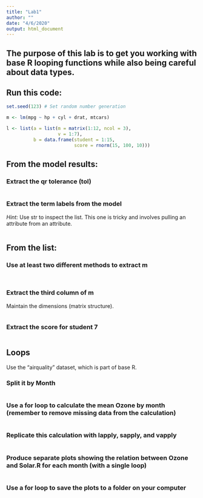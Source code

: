 ```yaml
---
title: "Lab1"
author: ""
date: "4/6/2020"
output: html_document
---
```


## The purpose of this lab is to get you working with base R looping functions while also being careful about data types.
## Run this code:
```r

set.seed(123) # Set random number generation

m <- lm(mpg ~ hp + cyl + drat, mtcars)

l <- list(a = list(m = matrix(1:12, ncol = 3),
                   v = 1:7),
          b = data.frame(student = 1:15,
                         score = rnorm(15, 100, 10)))
```

## From the model results:
### Extract the qr tolerance (tol)
```r

```

### Extract the term labels from the model  
*Hint:* Use str to inspect the list. This one is tricky and involves pulling an attribute from an attribute.
```r

```

## From the list:
### Use at least two different methods to extract m
```r

```

```r

```

### Extract the third column of m  
Maintain the dimensions (matrix structure).
```r

```

### Extract the score for student 7
```r

```

## Loops  
Use the “airquality” dataset, which is part of base R.

### Split it by Month
```r

```

### Use a for loop to calculate the mean Ozone by month (remember to remove missing data from the calculation)
```r

```

### Replicate this calculation with lapply, sapply, and vapply
```r

```

### Produce separate plots showing the relation between Ozone and Solar.R for each month (with a single loop)
```r

```

### Use a for loop to save the plots to a folder on your computer
```r

```